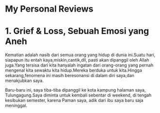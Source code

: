 # My Personal Reviews

# 1. Grief & Loss, Sebuah Emosi yang Aneh

Kematian adalah nasib dari semua orang yang hidup di dunia ini.Suatu hari, siapapun itu entah kaya,miskin,cantik,dll,
pasti akan dipanggil oleh Allah juga.Yang tersisa dari kita hanyalah ingatan dari orang-orang yang pernah mengenal kita
sewaktu kita hidup.Mereka berduka untuk kita.Hingga sekarang,fenomena ini masih beresonansi di dalam diri saya,dan menakjubkan saya.

Baru-baru ini, saya tiba-tiba dipanggil ke kota kampung halaman saya, Tulungagung.Saya diminta untuk kembali sebentar di weekend, di tengah kesibukan
semester, karena Paman saya, adik dari ibu saya baru saja meninggal.


